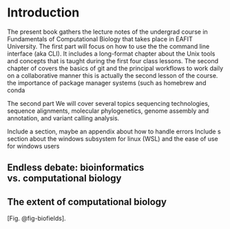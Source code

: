 # Introduction {.unnumbered}

The present book gathers the lecture notes of the undergrad course in Fundamentals of Computational Biology that takes place in EAFIT University. The first part will focus on how to use the the command line interface (aka CLI). It includes a long-format chapter about the Unix tools and concepts that is taught during the first four class lessons. The second chapter of covers the basics of git and the principal workflows to work daily on a collaborative manner this is actually the second lesson of the course. the importance of package manager systems (such as homebrew and conda


The second part We will cover several topics sequencing technologies, sequence alignments, molecular phylogenetics, genome assembly and annotation, and variant calling analysis.

Include a section, maybe an appendix about how to handle errors
Include s section about the windows subsystem for linux (WSL) and the ease of use for windows users

## Endless debate: bioinformatics vs. computational biology

## The extent of computational biology

[Fig. @fig-biofields]. 
